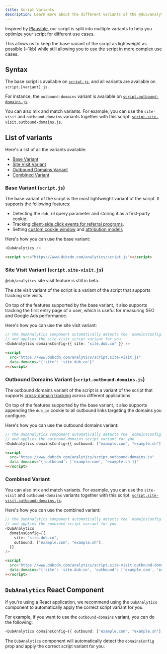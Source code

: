 ```yaml
---
title: Script Variants
description: Learn more about the different variants of the @dub/analytics script.
---
```


Inspired by [Plausible](https://plausible.io/), our script is split into multiple variants to help you optimize your script for different use cases.

This allows us to keep the base variant of the script as lightweight as possible (~1kb) while still allowing you to use the script in more complex use cases.

## Syntax

The base script is available on [`script.js`](https://www.dubcdn.com/analytics/script.js), and all variants are available on `script.[variant].js`.

For instance, the `outbound-domains` variant is available on [`script.outbound-domains.js`](https://www.dubcdn.com/analytics/script.outbound-domains.js).

You can also mix and match variants. For example, you can use the `site-visit` and `outbound-domains` variants together with this script: [`script.site-visit.outbound-domains.js`](https://www.dubcdn.com/analytics/script.site-visit.outbound-domains.js).

## List of variants

Here's a list of all the variants available:

- [Base Variant](#base-variant-script-js)
- [Site Visit Variant](#site-visit-variant-script-site-visit-js)
- [Outbound Domains Variant](#outbound-domains-variant-script-outbound-domains-js)
- [Combined Variant](#combined-variant)

### Base Variant (`script.js`)

The base variant of the script is the most lightweight variant of the script. It supports the following features:

- Detecting the `dub_id` query parameter and storing it as a first-party cookie.
- Tracking [client-side click events for referral programs](/sdks/client-side/features/client-side-click-tracking).
- Setting [custom cookie window](/sdks/client-side/introduction#custom-cookie-window) and [attribution models](/sdks/client-side/introduction#param-data-attribution-model)

Here's how you can use the base variant:

<CodeGroup>

```typescript React
<DubAnalytics />
```

```html Other
<script src="https://www.dubcdn.com/analytics/script.js"></script>
```

</CodeGroup>

### Site Visit Variant (`script.site-visit.js`)

<Note>`@dub/analytics` site visit feature is still in beta.</Note>

The site visit variant of the script is a variant of the script that supports tracking site visits.

On top of the features supported by the base variant, it also supports tracking the first entry page of a user, which is useful for measuring SEO and Google Ads performance.

Here's how you can use the site visit variant:

<CodeGroup>

```typescript React
// the DubAnalytics component automatically detects the `domainsConfig.site` prop
// and applies the site-visit script variant for you
<DubAnalytics domainsConfig={{ site: "site.dub.co" }} />
```

```html Other
<script
  src="https://www.dubcdn.com/analytics/script.site-visit.js"
  data-domains="{'site': 'site.dub.co'}"
></script>
```

</CodeGroup>

### Outbound Domains Variant (`script.outbound-domains.js`)

The outbound domains variant of the script is a variant of the script that supports [cross-domain tracking](/sdks/client-side/introduction#cross-domain-tracking) across different applications.

On top of the features supported by the base variant, it also supports appending the `dub_id` cookie to all outbound links targeting the domains you configure.

Here's how you can use the outbound domains variant:

<CodeGroup>

```typescript React
// the DubAnalytics component automatically detects the `domainsConfig.outbound` prop
// and applies the outbound-domains script variant for you
<DubAnalytics domainsConfig={{ outbound: ["example.com", "example.sh"] }} />
```

```html Other
<script
  src="https://www.dubcdn.com/analytics/script.outbound-domains.js"
  data-domains="{'outbound': ['example.com', 'example.sh']}"
></script>
```

</CodeGroup>

### Combined Variant

You can also mix and match variants. For example, you can use the `site-visit` and `outbound-domains` variants together with this script: [`script.site-visit.outbound-domains.js`](https://www.dubcdn.com/analytics/script.site-visit.outbound-domains.js).

Here's how you can use the combined variant:

<CodeGroup>

```typescript React
// the DubAnalytics component automatically detects the `domainsConfig` prop
// and applies the combined script variant for you
<DubAnalytics
  domainsConfig={{
    site: "site.dub.co",
    outbound: ["example.com", "example.sh"],
  }}
/>
```

```html Other
<script
  src="https://www.dubcdn.com/analytics/script.site-visit.outbound-domains.js"
  data-domains="{'site': 'site.dub.co', 'outbound': ['example.com', 'example.sh']}"
></script>
```

</CodeGroup>

## `DubAnalytics` React Component

If you're using a React application, we recommend using the `DubAnalytics` component to automatically apply the correct script variant for you.

For example, if you want to use the `outbound-domains` variant, you can do the following:

```typescript React
<DubAnalytics domainsConfig={{ outbound: ["example.com", "example.sh"] }} />
```

The `DubAnalytics` component will automatically detect the `domainsConfig` prop and apply the correct script variant for you.

